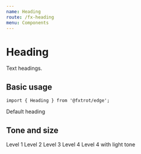 ```yaml
---
name: Heading
route: /fx-heading
menu: Components
---
```




# Heading

Text headings.

## Basic usage

```tsx
import { Heading } from '@fxtrot/edge';
```

<Playground>
  <Heading>Default heading</Heading>
</Playground>

## Tone and size

<Playground>
  <Stack>
    <Heading>Level 1</Heading>
    <Heading as="h2">Level 2</Heading>
    <Heading as="h3">Level 3</Heading>
    <Heading as="h4">Level 4</Heading>
    <Heading as="h4" tone="light">
      Level 4 with light tone
    </Heading>
  </Stack>
</Playground>
